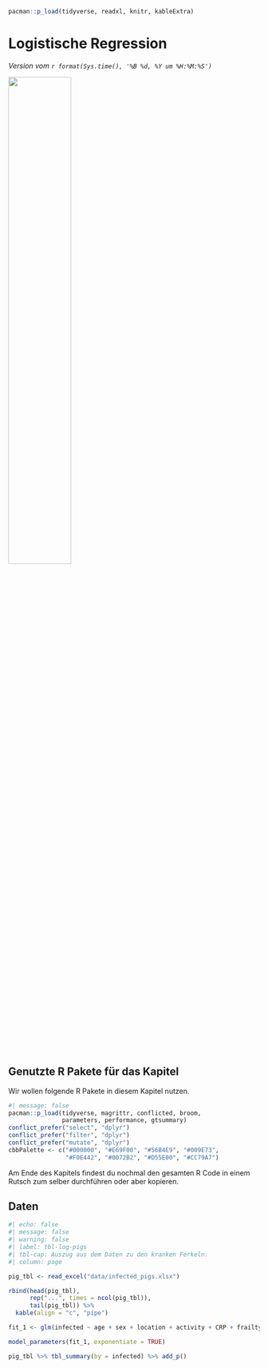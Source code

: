 ```r
pacman::p_load(tidyverse, readxl, knitr, kableExtra)
```

# Logistische Regression {#sec-survival}

*Version vom `r format(Sys.time(), '%B %d, %Y um %H:%M:%S')`*

![](images/caution.png){fig-align="center" width="50%"}

## Genutzte R Pakete für das Kapitel

Wir wollen folgende R Pakete in diesem Kapitel nutzen.

```r
#| message: false
pacman::p_load(tidyverse, magrittr, conflicted, broom,
               parameters, performance, gtsummary)
conflict_prefer("select", "dplyr")
conflict_prefer("filter", "dplyr")
conflict_prefer("mutate", "dplyr")
cbbPalette <- c("#000000", "#E69F00", "#56B4E9", "#009E73", 
                "#F0E442", "#0072B2", "#D55E00", "#CC79A7")
```

Am Ende des Kapitels findest du nochmal den gesamten R Code in einem Rutsch zum selber durchführen oder aber kopieren.

## Daten

```r
#| echo: false
#| message: false
#| warning: false
#| label: tbl-log-pigs
#| tbl-cap: Auszug aus dem Daten zu den kranken Ferkeln.
#| column: page

pig_tbl <- read_excel("data/infected_pigs.xlsx") 

rbind(head(pig_tbl),
      rep("...", times = ncol(pig_tbl)),
      tail(pig_tbl)) %>% 
  kable(align = "c", "pipe")
```

```r

fit_1 <- glm(infected ~ age + sex + location + activity + CRP + frailty + bloodpressure + weight + creatinin, data = pig_tbl, family = binomial)

model_parameters(fit_1, exponentiate = TRUE)

pig_tbl %>% tbl_summary(by = infected) %>% add_p()

```
